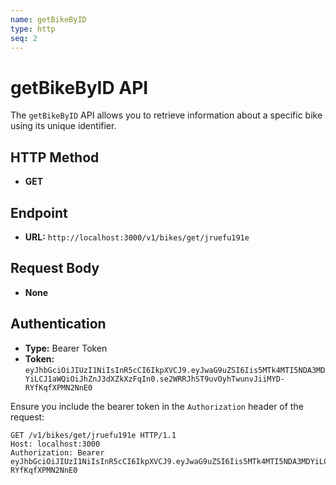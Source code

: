 ```yaml
---
name: getBikeByID
type: http
seq: 2
---
```


# getBikeByID API

The `getBikeByID` API allows you to retrieve information about a specific bike using its unique identifier.

## HTTP Method

- **GET**

## Endpoint

- **URL:** `http://localhost:3000/v1/bikes/get/jruefu191e`

## Request Body

- **None**

## Authentication

- **Type:** Bearer Token
- **Token:** `eyJhbGciOiJIUzI1NiIsInR5cCI6IkpXVCJ9.eyJwaG9uZSI6Iis5MTk4MTI5NDA3MDYiLCJ1aWQiOiJhZnJ3dXZkXzFqIn0.se2WRRJhST9uvOyhTwunvJiiMYD-RYfKqfXPMN2NnE0`

Ensure you include the bearer token in the `Authorization` header of the request:

```http
GET /v1/bikes/get/jruefu191e HTTP/1.1
Host: localhost:3000
Authorization: Bearer eyJhbGciOiJIUzI1NiIsInR5cCI6IkpXVCJ9.eyJwaG9uZSI6Iis5MTk4MTI5NDA3MDYiLCJ1aWQiOiJhZnJ3dXZkXzFqIn0.se2WRRJhST9uvOyhTwunvJiiMYD-RYfKqfXPMN2NnE0
```